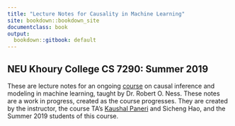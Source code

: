 ```yaml
---
title: "Lecture Notes for Causality in Machine Learning"
site: bookdown::bookdown_site
documentclass: book
output:
  bookdown::gitbook: default
---
```


## NEU Khoury College CS 7290: Summer 2019

These are lecture notes for an ongoing [course](https://github.com/robertness/causalML) on causal inference and modeling in machine learning, taught by Dr. Robert O. Ness.  These notes are a work in progress, created as the course progresses.  They are created by the instructor, the course TA's [Kaushal Paneri](https://www.linkedin.com/in/kaushalpaneri/) and Sicheng Hao, and the Summer 2019 students of this course.
